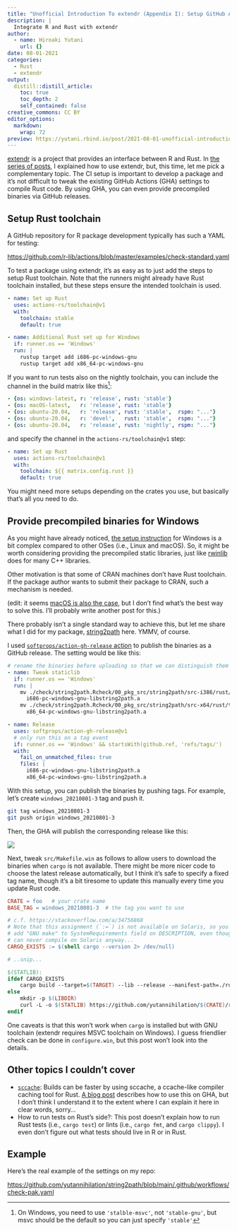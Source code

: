 ```yaml
---
title: "Unofficial Introduction To extendr (Appendix I): Setup GitHub Actions CI"
description: |
  Integrate R and Rust with extendr
author:
  - name: Hiroaki Yutani
    url: {}
date: 08-01-2021
categories:
  - Rust
  - extendr
output:
  distill::distill_article:
    toc: true
    toc_depth: 2
    self_contained: false
creative_commons: CC BY
editor_options: 
  markdown: 
    wrap: 72
preview: https://yutani.rbind.io/post/2021-08-01-unofficial-introduction-to-extendr-appendix-i-setup-github-actions-ci-and-more/images/screenshot_github_release.png
---
```


[extendr](https://github.com/extendr/extendr) is a project that provides
an interface between R and Rust. In [the series of posts](https://yutani.rbind.io/#category:extendr), 
I explained how to use extendr, but, this time, let me pick a complementary topic.
The CI setup is important to develop a package and it's not difficult to tweak
the existing GitHub Actions (GHA) settings to compile Rust code. By using GHA,
you can even provide precompiled binaries via GitHub releases.

## Setup Rust toolchain

A GitHub repository for R package development typically has such a YAML for testing:

<https://github.com/r-lib/actions/blob/master/examples/check-standard.yaml>

To test a package using extendr, it's as easy as to just add the steps to setup
Rust toolchain. Note that the runners might already have Rust toolchain installed,
but these steps ensure the intended toolchain is used.

``` yaml
- name: Set up Rust
  uses: actions-rs/toolchain@v1
  with:
    toolchain: stable
    default: true

- name: Additional Rust set up for Windows
  if: runner.os == 'Windows'
  run: |
    rustup target add i686-pc-windows-gnu
    rustup target add x86_64-pc-windows-gnu
```

If you want to run tests also on the nightly toolchain, you can include the channel
in the build matrix like this[^windows-msvc]:

[^windows-msvc]: On Windows, you need to use `'stalble-msvc'`, not `'stable-gnu'`, 
but msvc should be the default so you can just specify `'stable'`

``` yaml
- {os: windows-latest, r: 'release', rust: 'stable'}
- {os: macOS-latest,   r: 'release', rust: 'stable'}
- {os: ubuntu-20.04,   r: 'release', rust: 'stable',  rspm: "..."}
- {os: ubuntu-20.04,   r: 'devel',   rust: 'stable',  rspm: "..."}
- {os: ubuntu-20.04,   r: 'release', rust: 'nightly', rspm: "..."}
```

and specify the channel in the `actions-rs/toolchain@v1` step:

``` yaml
- name: Set up Rust
  uses: actions-rs/toolchain@v1
  with:
    toolchain: ${{ matrix.config.rust }}
    default: true
```

You might need more setups depending on the crates you use, but basically
that's all you need to do.

## Provide precompiled binaries for Windows

As you might have already noticed, [the setup instruction](https://github.com/extendr/libR-sys/#installation)
for Windows is a bit complex compared to other OSes (i.e., Linux and macOS).
So, it might be worth considering providing the precompiled static libraries,
just like [rwinlib](https://github.com/rwinlib) does for many C++ libraries.

Other motivation is that some of CRAN machines don't have Rust toolchain. If the
package author wants to submit their package to CRAN, such a mechanism is needed.

(edit: it seems [macOS is also the case](https://github.com/yutannihilation/string2path/issues/8),
but I don't find what's the best way to solve this. I'll probably write another post for this.)

There probably isn't a single standard way to achieve this, but let me share what
I did for my package, [string2path](https://github.com/yutannihilation/string2path)
here. YMMV, of course.

I used [`softprops/action-gh-release` action](https://github.com/softprops/action-gh-release)
to publish the binaries as a GitHub release. The setting would be like this:

``` yaml
# rename the binaries before uploading so that we can distinguish them easily.
- name: Tweak staticlib
  if: runner.os == 'Windows'
  run: |
    mv ./check/string2path.Rcheck/00_pkg_src/string2path/src-i386/rust/target/i686-pc-windows-gnu/release/libstring2path.a \
      i686-pc-windows-gnu-libstring2path.a
    mv ./check/string2path.Rcheck/00_pkg_src/string2path/src-x64/rust/target/x86_64-pc-windows-gnu/release/libstring2path.a \
      x86_64-pc-windows-gnu-libstring2path.a

- name: Release
  uses: softprops/action-gh-release@v1
  # only run this on a tag event
  if: runner.os == 'Windows' && startsWith(github.ref, 'refs/tags/')
  with:
    fail_on_unmatched_files: true
    files: |
      i686-pc-windows-gnu-libstring2path.a
      x86_64-pc-windows-gnu-libstring2path.a
```

With this setup, you can publish the binaries by pushing tags. For example,
let's create `windows_20210801-3` tag and push it.

``` sh
git tag windows_20210801-3
git push origin windows_20210801-3
```

Then, the GHA will publish the corresponding release like this:

![](./images/screenshot_github_release.png)

Next, tweak `src/Makefile.win` as follows to allow users to download the binaries
when `cargo` is not available. There might be more nicer code to choose the latest
release automatically, but I think it's safe to specify a fixed tag name, though
it's a bit tiresome to update this manually every time you update Rust code.

``` makefile
CRATE = foo   # your crate name
BASE_TAG = windows_20210801-3  # the tag you want to use

# c.f. https://stackoverflow.com/a/34756868
# Note that this assignment (`:=`) is not available on Solaris, so you need to
# add "GNU make" to SystemRequirements field on DESCRIPTION, even though this
# can never compile on Solaris anyway...
CARGO_EXISTS := $(shell cargo --version 2> /dev/null)

# ..snip...

$(STATLIB):
ifdef CARGO_EXISTS
	cargo build --target=$(TARGET) --lib --release --manifest-path=./rust/Cargo.toml
else
	mkdir -p $(LIBDIR)
	curl -L -o $(STATLIB) https://github.com/yutannihilation/$(CRATE)/releases/download/$(BASE_TAG)/$(TARGET)-lib$(CRATE).a
endif
```

One caveats is that this won't work when `cargo` is installed but with GNU
toolchain (extendr requires MSVC toolchain on Windows). I guess friendlier check
can be done in `configure.win`, but this post won't look into the details.

## Other topics I couldn't cover

* [`sccache`](https://github.com/mozilla/sccache): Builds can be faster by using
  sccache, a ccache-like compiler caching tool for Rust. [A blog post](https://www.infinyon.com/blog/2021/04/github-actions-best-practices/#optimizing-rusts-build-speed-with-sccache)
  describes how to use this on GHA, but I don't think I understand it to the
  extent where I can explain it here in clear words, sorry...
* How to run tests on Rust's side?: This post doesn't explain how to run Rust
  tests (i.e., `cargo test`) or lints (i.e., `cargo fmt`, and `cargo clippy`).
  I even don't figure out what tests should live in R or in Rust.

## Example

Here's the real example of the settings on my repo:

<https://github.com/yutannihilation/string2path/blob/main/.github/workflows/check-pak.yaml>
